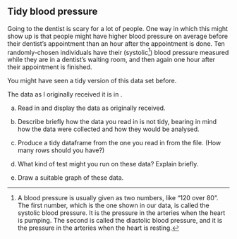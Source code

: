 ## Tidy blood pressure

 Going to the dentist is scary for a lot of people. One way in which this might show up is that people might have higher blood pressure on average before their dentist's appointment than an hour after the appointment is done. Ten randomly-chosen individuals have their (systolic^[A blood pressure is usually given as two numbers, like "120 over 80". The first number, which is the one shown in our data, is called the systolic blood pressure. It is the pressure in the arteries when the heart is pumping. The second is called the diastolic blood pressure, and it is the pressure in the arteries when the heart is resting.])  blood pressure measured while they are in a dentist's waiting room, and then again one hour after their appointment is finished.

You might have seen a tidy version of this data set before.

The data as I originally received it is in \url{http://ritsokiguess.site/datafiles/blood_pressure2.csv}.



(a) Read in and display the data as originally received.



(b) Describe briefly how the data you read in is not tidy, bearing in mind how the data were collected and how they would be analysed.



(c) Produce a tidy dataframe from the one you read in from the file. (How many rows should you have?)



(d) What kind of test might you run on these data? Explain briefly.



(e) Draw a suitable graph of these data.





